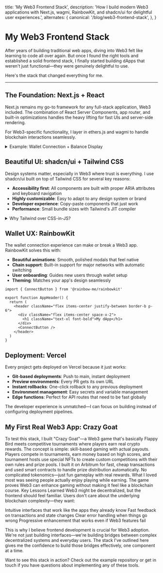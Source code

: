   title: 'My Web3 Frontend Stack',
  description:
    'How I build modern Web3 applications with Next.js, wagmi, RainbowKit, and shadcn/ui for delightful user experiences.',
  alternates: {
    canonical: '/blog/web3-frontend-stack',
  },
}

# My Web3 Frontend Stack

<Cover
  src="https://images.unsplash.com/photo-1665597704311-d7304eaf70ac?q=80&w=2664&auto=format&fit=crop&ixlib=rb-4.1.0&ixid=M3wxMjA3fDB8MHxwaG90by1wYWdlfHx8fGVufDB8fHx8fA%3D%3D"
  alt="Blockchain technology meets modern frontend development"
  caption="Building Web3 apps that users actually want to use"
/>

After years of building traditional web apps, diving into Web3 felt like learning to code all over again. But once I found the right tools and established a solid frontend stack, I finally started building dApps that weren't just functional—they were genuinely delightful to use.

Here's the stack that changed everything for me.

---

## The Foundation: Next.js + React

Next.js remains my go-to framework for any full-stack application, Web3 included. The combination of React Server Components, app router, and built-in optimizations handles the heavy lifting for fast UIs and server-side rendering.

For Web3-specific functionality, I layer in ethers.js and wagmi to handle blockchain interactions seamlessly.

<details className="mb-4 -mt-2">
<summary className="text-gray-600 dark:text-gray-400 text-[15px] mb-3 cursor-pointer hover:text-gray-800 dark:hover:text-gray-200">Example: Wallet Connection + Balance Display</summary>

```tsx
'use client'

import { useAccount, useBalance } from 'wagmi'

export function WalletBalance() {
  const { address, isConnected } = useAccount()
  const { data: balance } = useBalance({ address })

  if (!isConnected) {
    return <p className="text-gray-500">Please connect your wallet</p>
  }

  return (
    <div className="rounded-lg bg-gray-50 p-4 dark:bg-gray-800">
      <p className="text-sm text-gray-600 dark:text-gray-400">Your balance:</p>
      <p className="text-xl font-semibold">
        {balance?.formatted} {balance?.symbol}
      </p>
    </div>
  )
}
```

</details>

## Beautiful UI: shadcn/ui + Tailwind CSS

Design systems matter, especially in Web3 where trust is everything. I use shadcn/ui built on top of Tailwind CSS for several key reasons:

- **Accessibility first**: All components are built with proper ARIA attributes and keyboard navigation
- **Highly customizable**: Easy to adapt to any design system or brand
- **Developer experience**: Copy-paste components that just work
- **Performance**: Small bundle sizes with Tailwind's JIT compiler

<details className="mb-4 -mt-2">
  <summary className="text-gray-600 dark:text-gray-400 text-[15px] mb-3 cursor-pointer hover:text-gray-800 dark:hover:text-gray-200">Why Tailwind over CSS-in-JS?</summary>

Tailwind lets me colocate styles with markup, making components self-contained and easier to reason about. It's incredibly fast for prototyping, works beautifully with AI coding assistants, and the JIT compiler ensures I only ship the CSS I actually use. Plus, the consistency it enforces across a team is invaluable.

</details>

## Wallet UX: RainbowKit

The wallet connection experience can make or break a Web3 app. RainbowKit solves this with:

- **Beautiful animations**: Smooth, polished modals that feel native
- **Chain support**: Built-in support for major networks with automatic switching
- **User onboarding**: Guides new users through wallet setup
- **Theming**: Matches your app's design seamlessly

```tsx
import { ConnectButton } from '@rainbow-me/rainbowkit'

export function AppHeader() {
  return (
    <header className="flex items-center justify-between border-b p-6">
      <div className="flex items-center space-x-2">
        <h1 className="text-xl font-bold">My dApp</h1>
      </div>
      <ConnectButton />
    </header>
  )
}
```

## Deployment: Vercel

Every project gets deployed on Vercel because it just works:

- **Git-based deployments**: Push to main, instant deployment
- **Preview environments**: Every PR gets its own URL
- **Instant rollbacks**: One-click rollback to any previous deployment
- **Environment management**: Easy secrets and variable management
- **Edge functions**: Perfect for API routes that need to be fast globally

The developer experience is unmatched—I can focus on building instead of configuring deployment pipelines.

## My First Real Web3 App: Crazy Goat

To test this stack, I built "Crazy Goat"—a Web3 game that's basically Flappy Bird meets competitive tournaments where players earn real crypto rewards.
The concept is simple: skill-based gaming with actual payouts. Players compete in tournaments, earn money based on high scores, and tournament hosts use special NFTs to create custom competitions with their own rules and prize pools.
I built it on Arbitrum for fast, cheap transactions and used smart contracts to handle prize distribution automatically. No complicated tokenomics—just fun gameplay with real rewards.
What I loved most was seeing people actually enjoy playing while earning. The game proves Web3 can enhance gaming without making it feel like a blockchain course.
Key Lessons Learned
Web3 might be decentralized, but the frontend should feel familiar. Users don't care about the underlying blockchain complexity—they want:

Intuitive interfaces that work like the apps they already know
Fast feedback on transactions and state changes
Clear error handling when things go wrong
Progressive enhancement that works even if Web3 features fail

This is why I believe frontend development is crucial for Web3 adoption. We're not just building interfaces—we're building bridges between complex decentralized systems and everyday users.
The stack I've outlined here gives me the confidence to build those bridges effectively, one component at a time.

Want to see this stack in action? Check out the example repository or get in touch if you have questions about implementing any of these tools.
